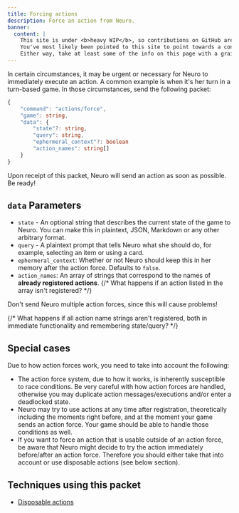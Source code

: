 ```yaml
---
title: Forcing actions
description: Force an action from Neuro.
banner:
  content: |
    This site is under <b>heavy WIP</b>, so contributions on GitHub are much appreciated!
    You've most likely been pointed to this site to point towards a concept, or something.
    Either way, take at least some of the info on this page with a grain of salt, and also don't expect much info since it's very incomplete on content.
---
```



In certain circumstances, it may be urgent or necessary for Neuro to immediately execute an action. A common example is when it's her turn in a turn-based game.
In those circumstances, send the following packet:

```ts
{
    "command": "actions/force",
    "game": string,
    "data": {
        "state"?: string,
        "query": string,
        "ephermeral_context"?: boolean
        "action_names": string[]
    }
}
```

Upon receipt of this packet, Neuro will send an action as soon as possible. Be ready!

## `data` Parameters

- `state` - An optional string that describes the current state of the game to Neuro. You can make this in plaintext, JSON, Markdown or any other arbitrary format.
- `query` - A plaintext prompt that tells Neuro what she should do, for example, selecting an item or using a card.
- `ephermeral_context`: Whether or not Neuro should keep this in her memory after the action force. Defaults to `false`.
- `action_names`: An array of strings that correspond to the names of **already registered actions**. {/* What happens if an action listed in the array isn't registered? */}

<Aside type="danger">

Don't send Neuro multiple action forces, since this will cause problems!

</Aside>

{/* What happens if all action name strings aren't registered, both in immediate functionality and remembering state/query? */}

## Special cases

Due to how action forces work, you need to take into account the following:

- The action force system, due to how it works, is inherently susceptible to race conditions. Be very careful with how action forces are handled, otherwise you may duplicate action messages/executions and/or enter a deadlocked state.
- Neuro may try to use actions at any time after registration, theoretically including the moments right before, and at the moment your game sends an action force. Your game should be able to handle those conditions as well.
- If you want to force an action that is usable outside of an action force, be aware that Neuro might decide to try the action immediately before/after an action force. Therefore you should either take that into account or use disposable actions (see below section).

## Techniques using this packet

- [Disposable actions](/base/techniques/disposable_actions)
